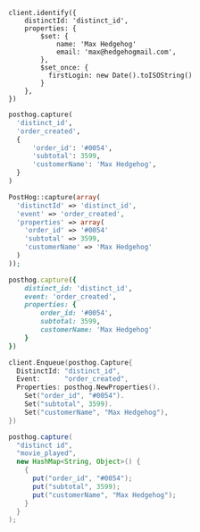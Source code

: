 <MultiLanguage selector="tabs">

```node
client.identify({
    distinctId: 'distinct_id',
    properties: {
        $set: {
            name: 'Max Hedgehog'
            email: 'max@hedgehogmail.com',
        },
        $set_once: {
          firstLogin: new Date().toISOString()
        }
    },
})
```

```python
posthog.capture(
  'distinct_id',
  'order_created',
  {
      'order_id': '#0054',
      'subtotal': 3599,
      'customerName': 'Max Hedgehog',
  }
)
```

```php
PostHog::capture(array(
  'distinctId' => 'distinct_id',
  'event' => 'order_created',
  'properties' => array(
    'order_id' => '#0054'
    'subtotal' => 3599,
    'customerName' => 'Max Hedgehog'
  )
));
```

```ruby
posthog.capture({
    distinct_id: 'distinct_id',
    event: 'order_created',
    properties: {
        order_id: '#0054',
        subtotal: 3599,
        customerName: 'Max Hedgehog'
    }
})
```

```go
client.Enqueue(posthog.Capture{
  DistinctId: "distinct_id",
  Event:      "order_created",
  Properties: posthog.NewProperties().
    Set("order_id", "#0054").
    Set("subtotal", 3599).
    Set("customerName", "Max Hedgehog"),
})
```

```java
posthog.capture(
  "distinct id",
  "movie_played",
  new HashMap<String, Object>() {
    {
      put("order_id", "#0054");
      put("subtotal", 3599);
      put("customerName", "Max Hedgehog");
    }
  }
);
```

</MultiLanguage>
